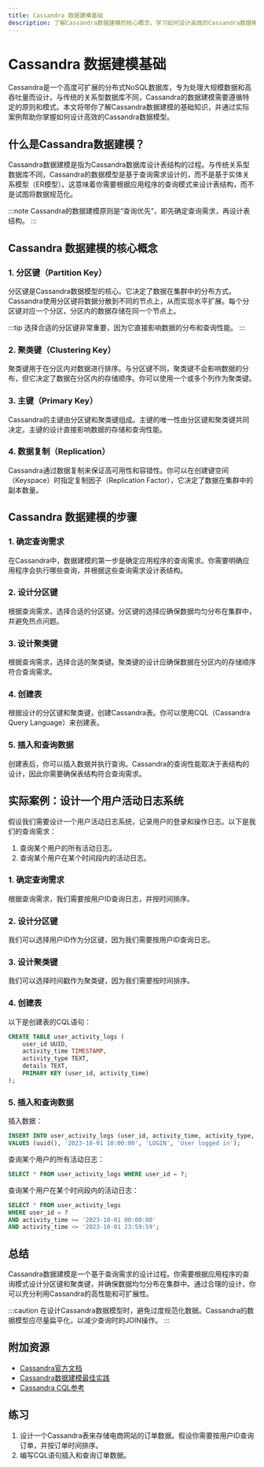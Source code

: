 ```yaml
---
title: Cassandra 数据建模基础
description: 了解Cassandra数据建模的核心概念，学习如何设计高效的Cassandra数据模型，并通过实际案例掌握其应用。
---
```


# Cassandra 数据建模基础

Cassandra是一个高度可扩展的分布式NoSQL数据库，专为处理大规模数据和高吞吐量而设计。与传统的关系型数据库不同，Cassandra的数据建模需要遵循特定的原则和模式。本文将带你了解Cassandra数据建模的基础知识，并通过实际案例帮助你掌握如何设计高效的Cassandra数据模型。

## 什么是Cassandra数据建模？

Cassandra数据建模是指为Cassandra数据库设计表结构的过程。与传统关系型数据库不同，Cassandra的数据模型是基于查询需求设计的，而不是基于实体关系模型（ER模型）。这意味着你需要根据应用程序的查询模式来设计表结构，而不是试图将数据规范化。

:::note
Cassandra的数据建模原则是“查询优先”，即先确定查询需求，再设计表结构。
:::

## Cassandra 数据建模的核心概念

### 1. 分区键（Partition Key）

分区键是Cassandra数据模型的核心。它决定了数据在集群中的分布方式。Cassandra使用分区键将数据分散到不同的节点上，从而实现水平扩展。每个分区键对应一个分区，分区内的数据存储在同一个节点上。

:::tip
选择合适的分区键非常重要，因为它直接影响数据的分布和查询性能。
:::

### 2. 聚类键（Clustering Key）

聚类键用于在分区内对数据进行排序。与分区键不同，聚类键不会影响数据的分布，但它决定了数据在分区内的存储顺序。你可以使用一个或多个列作为聚类键。

### 3. 主键（Primary Key）

Cassandra的主键由分区键和聚类键组成。主键的唯一性由分区键和聚类键共同决定。主键的设计直接影响数据的存储和查询性能。

### 4. 数据复制（Replication）

Cassandra通过数据复制来保证高可用性和容错性。你可以在创建键空间（Keyspace）时指定复制因子（Replication Factor），它决定了数据在集群中的副本数量。

## Cassandra 数据建模的步骤

### 1. 确定查询需求

在Cassandra中，数据建模的第一步是确定应用程序的查询需求。你需要明确应用程序会执行哪些查询，并根据这些查询需求设计表结构。

### 2. 设计分区键

根据查询需求，选择合适的分区键。分区键的选择应确保数据均匀分布在集群中，并避免热点问题。

### 3. 设计聚类键

根据查询需求，选择合适的聚类键。聚类键的设计应确保数据在分区内的存储顺序符合查询需求。

### 4. 创建表

根据设计的分区键和聚类键，创建Cassandra表。你可以使用CQL（Cassandra Query Language）来创建表。

### 5. 插入和查询数据

创建表后，你可以插入数据并执行查询。Cassandra的查询性能取决于表结构的设计，因此你需要确保表结构符合查询需求。

## 实际案例：设计一个用户活动日志系统

假设我们需要设计一个用户活动日志系统，记录用户的登录和操作日志。以下是我们的查询需求：

1. 查询某个用户的所有活动日志。
2. 查询某个用户在某个时间段内的活动日志。

### 1. 确定查询需求

根据查询需求，我们需要按用户ID查询日志，并按时间排序。

### 2. 设计分区键

我们可以选择用户ID作为分区键，因为我们需要按用户ID查询日志。

### 3. 设计聚类键

我们可以选择时间戳作为聚类键，因为我们需要按时间排序。

### 4. 创建表

以下是创建表的CQL语句：

```sql
CREATE TABLE user_activity_logs (
    user_id UUID,
    activity_time TIMESTAMP,
    activity_type TEXT,
    details TEXT,
    PRIMARY KEY (user_id, activity_time)
);
```

### 5. 插入和查询数据

插入数据：

```sql
INSERT INTO user_activity_logs (user_id, activity_time, activity_type, details)
VALUES (uuid(), '2023-10-01 10:00:00', 'LOGIN', 'User logged in');
```

查询某个用户的所有活动日志：

```sql
SELECT * FROM user_activity_logs WHERE user_id = ?;
```

查询某个用户在某个时间段内的活动日志：

```sql
SELECT * FROM user_activity_logs 
WHERE user_id = ? 
AND activity_time >= '2023-10-01 00:00:00' 
AND activity_time <= '2023-10-01 23:59:59';
```

## 总结

Cassandra数据建模是一个基于查询需求的设计过程。你需要根据应用程序的查询模式设计分区键和聚类键，并确保数据均匀分布在集群中。通过合理的设计，你可以充分利用Cassandra的高性能和可扩展性。

:::caution
在设计Cassandra数据模型时，避免过度规范化数据。Cassandra的数据模型应尽量扁平化，以减少查询时的JOIN操作。
:::

## 附加资源

- [Cassandra官方文档](https://cassandra.apache.org/doc/latest/)
- [Cassandra数据建模最佳实践](https://www.datastax.com/blog/2016/02/cassandra-data-modeling-best-practices-part-1)
- [Cassandra CQL参考](https://cassandra.apache.org/doc/latest/cql/)

## 练习

1. 设计一个Cassandra表来存储电商网站的订单数据。假设你需要按用户ID查询订单，并按订单时间排序。
2. 编写CQL语句插入和查询订单数据。